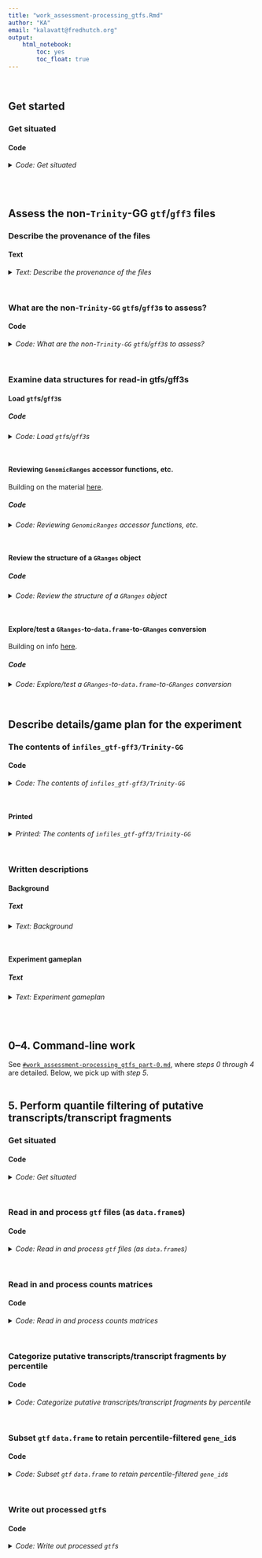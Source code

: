 ```yaml
---
title: "work_assessment-processing_gtfs.Rmd"
author: "KA"
email: "kalavatt@fredhutch.org"
output:
    html_notebook:
        toc: yes
        toc_float: true
---
```

<br />

## Get started
### Get situated
#### Code
<details>
<summary><i>Code: Get situated</i></summary>
```r
#!/usr/bin/env Rscript

library(GenomicRanges)
library(IRanges)
library(readxl)
library(rtracklayer)
library(tidyverse)

options(scipen = 999)
options(ggrepel.max.overlaps = Inf)

if(stringr::str_detect(getwd(), "kalavattam")) {
    p_local <- "/Users/kalavattam/Dropbox/FHCC"
} else {
    p_local <- "/Users/kalavatt/projects-etc"
}
p_wd <- "2022_transcriptome-construction/results/2023-0215"

setwd(paste(p_local, p_wd, sep = "/"))
getwd()

rm(p_local, p_wd)
```
</details>
<br />
<br />

## Assess the non-`Trinity`-GG `gtf`/`gff3` files
### Describe the provenance of the files
#### Text
<details>
<summary><i>Text: Describe the provenance of the files</i></summary>

In notebook `work_assessment-processing_gtfs_part-0.md`, copied the following files into the new directory `infiles_gtf-gff3/already` within `2022_transcriptome-construction/results/2023-0215`:

- `combined_SC_KL_20S.gff3`
- `combined_SC_KL.gff3`
- `combined.gtf`
- `Kluyveromyces_lactis_gca_000002515.ASM251v1.55.gff3`
- `Saccharomyces_cerevisiae.R64-1-1.108.gtf`
- `Saccharomyces_cerevisiae.R64-1-1.108.plus-chr-rename.gtf`

For details regarding `combined_SC_KL.gff3`, including its creation, see `results/2022-1025/notebook.md` and `results/2022-1201/work-Trinity-1.md` (contains code for the creation of the `gff3` file).

Regarding `combined_SC_KL_20S.gff3`, see the above two files as well as `work_gff3_include-20S.md` (which will likely be merged with the contents of this notebook `#TODO` `#MAYBE` `#LATER`).

`combined.gtf` was created by someone who was in Christine Cuccinota's graduate laboratory&mdash;I don't really know if the material in `combined.gtf` is accurate (i.e., not missing anything, not containing errors from editing, etc.), let alone if it has been edited since its creation (the time of which I also don't know). But Alison Greenlaw seems fine using it. Certainly, the structure does not follow the WashU/UCSC data guidelines for `gtf` and related files...

`Kluyveromyces_lactis_gca_000002515.ASM251v1.55.gff3`:

- genome build: `Genolevures Consortium ASM251v1`
- genome version: `ASM251v1`
- genome build accession: `GCA_000002515.1`
- gene build last updated: `2015-02`
- *No editing/other changes*

`Saccharomyces_cerevisiae.R64-1-1.108.gtf`:

- genome build: `R64-1-1`
- genome version: `R64-1-1`
- genome date: `2011-09`
- genome build accession: `GCA_000146045.2`
- gene build last updated: `2018-10`
- *No editing/other changes*

`Saccharomyces_cerevisiae.R64-1-1.108.plus-chr-rename.gtf`:

- *Same as above*
- Editing performed/detailed in `results/2022-1101/work-TPM-calculation.md`

`#TODO` *Write up details for the Trinity-GG `gff3` files*
</details>
<br />

### What are the non-`Trinity-GG` `gtf`s/`gff3`s to assess?
#### Code
<details>
<summary><i>Code: What are the non-`Trinity-GG` `gtf`s/`gff3`s to assess?</i></summary>
```r
#!/usr/bin/env Rscript

path_g <- "infiles_gtf-gff3/already"
list.files(path_g)
```
</details>
<br />

### Examine data structures for read-in gtfs/gff3s
#### Load `gtf`s/`gff3`s
##### Code
<details>
<summary><i>Code: Load `gtf`s/`gff3`s</i></summary>

```r
#!/usr/bin/env Rscript

 g_sk2 <- rtracklayer::import(paste(path_g, list.files(path_g)[1], sep = "/"))
  g_sk <- rtracklayer::import(paste(path_g, list.files(path_g)[2], sep = "/"))
g_comb <- rtracklayer::import(paste(path_g, list.files(path_g)[3], sep = "/"))
   g_k <- rtracklayer::import(paste(path_g, list.files(path_g)[4], sep = "/"))
   g_s <- rtracklayer::import(paste(path_g, list.files(path_g)[5], sep = "/"))
 g_sre <- rtracklayer::import(paste(path_g, list.files(path_g)[6], sep = "/"))
```
</details>
<br />

#### Reviewing `GenomicRanges` accessor functions, etc.
Building on the material [here](https://bioconductor.org/packages/devel/bioc/vignettes/GenomicRanges/inst/doc/GenomicRangesIntroduction.html).

##### Code
<details>
<summary><i>Code: Reviewing `GenomicRanges` accessor functions, etc.</i></summary>

```r
#!/usr/bin/env Rscript

cat("# =====================================\n")
cat("# Review the GenomicRanges accessor functions by looking at Kluyveromyces_lactis_gca_000002515.ASM251v1.55.gff3")
cat("\n\n")

cat("# -------------------------------------\n")
cat("# seqnames()\n")
seqnames(g_k)
cat("\n\n")

cat("# -------------------------------------\n")
cat("# ranges()\n")
ranges(g_k)
cat("\n\n")

cat("# -------------------------------------\n")
cat("# strand()\n")
strand(g_k)
cat("\n\n")

cat("# -------------------------------------\n")
cat("# granges()\n")
granges(g_k)
cat("\n\n")

cat("# -------------------------------------\n")
cat("# mcols()\n")
mcols(g_k)
cat("\n\n")

cat("# -------------------------------------\n")
cat("# mcols() %>% colnames()\n")
#  Get all "columns" in GRanges object
mcols(g_k) %>% colnames()
cat("\n\n")

cat("# -------------------------------------\n")
cat("# seqlengths()\n")
cat("# (Apparently, will need to add this info yourself...)\n")
seqlengths(g_k)

cat("\n\n")

# g_s
```
</details>
<br />

#### Review the structure of a `GRanges` object
##### Code
<details>
<summary><i>Code: Review the structure of a `GRanges` object</i></summary>

```r
#!/usr/bin/env Rscript

cat("# =====================================\n")
cat("# Review the structure of a GRanges object with Kluyveromyces_lactis_gca_000002515.ASM251v1.55.gff3")
cat("\n\n")

cat("# -------------------------------------\n")
cat("# g_k %>% as.data.frame() %>% length()\n")
g_k %>% as.data.frame() %>% length()
cat("\n\n")

cat("# -------------------------------------\n")
cat("# mcols(g_k) %>% length()\n")
mcols(g_k) %>% length()
cat("\n\n")

cat("# -------------------------------------\n")
cat("#QUESTION Why the discrepancy?\n\n")

cat("# -------------------------------------\n")
cat("# g_k %>% as.data.frame() %>% colnames()\n")
g_k %>% as.data.frame() %>% colnames()
cat("\n\n")

cat("# -------------------------------------\n")
cat("# mcols(g_k) %>% colnames()\n")
mcols(g_k) %>% colnames()
cat("\n\n")

cat("# -------------------------------------\n")
cat("#ANSWER mcols() is returning the metadata columns, not all\n")
```
</details>
<br />

#### Explore/test a `GRanges`-to-`data.frame`-to-`GRanges` conversion
Building on info [here](https://web.mit.edu/~r/current/arch/i386_linux26/lib/R/library/GenomicRanges/html/makeGRangesFromDataFrame.html).

##### Code
<details>
<summary><i>Code: Explore/test a `GRanges`-to-`data.frame`-to-`GRanges` conversion</i></summary>

```r
#!/usr/bin/env Rscript

cat("# -------------------------------------\n")
cat("#QUESTION If I convert, say, g_k to a data.frame, can I successfully\n")
cat("          convert it back to a GRanges object?\n\n")

d_k <- g_k %>% as.data.frame()

#  "Reconstitute" the GRanges object ("rg")
rg_k <- GenomicRanges::makeGRangesFromDataFrame(
    d_k, keep.extra.columns = TRUE
)
isTRUE(length(mcols(g_k)) == length(mcols(rg_k)))

#  Eyeball the reconstituted files
rtracklayer::export(rg_k, "test.gtf")
rtracklayer::export(rg_k, "test.gff3")

#  It works! Empty vector elements are now included in the metadata of
#+ test.gff3 vs. Kluyveromyces_lactis_gca_000002515.ASM251v1.55.gff3; besides
#+ that, they are the same. Now, can delete the above test files.
unlink(c("test.gtf", "test.gff3"))
# file.exists(c("test.gtf", "test.gff3"))

cat("\n# -------------------------------------\n")
cat("#ANSWER Yes")
cat("\n\n")
```
</details>
<br />

## Describe details/game plan for the experiment
### The contents of `infiles_gtf-gff3/Trinity-GG`
#### Code
<details>
<summary><i>Code: The contents of `infiles_gtf-gff3/Trinity-GG`</i></summary>

```bash
#!/bin/bash

cd infiles_gtf-gff3/Trinity-GG
.,s 
```
</details>
<br />

#### Printed
<details>
<summary><i>Printed: The contents of `infiles_gtf-gff3/Trinity-GG`</i></summary>

```txt
./G_N:
total 43M
drwx------ 8 kalavatt  256 Feb 24 15:16 ./
drwx------ 4 kalavatt  128 Mar 27 11:08 ../
-rwx------ 1 kalavatt 6.8M Feb 24 15:07 trinity-gg_mkc-16_mir-0.05_mg-2_gf-0.05.gff3*
-rwx------ 1 kalavatt 8.2M Feb 24 15:10 trinity-gg_mkc-1_mir-0.05_mg-2_gf-0.05.gff3*
-rwx------ 1 kalavatt 7.6M Feb 24 15:09 trinity-gg_mkc-2_mir-0.05_mg-2_gf-0.05.gff3*
-rwx------ 1 kalavatt 6.5M Feb 24 15:07 trinity-gg_mkc-32_mir-0.05_mg-2_gf-0.05.gff3*
-rwx------ 1 kalavatt 7.0M Feb 24 15:09 trinity-gg_mkc-4_mir-0.05_mg-2_gf-0.05.gff3*
-rwx------ 1 kalavatt 6.8M Feb 24 15:08 trinity-gg_mkc-8_mir-0.05_mg-2_gf-0.05.gff3*

./Q_N:
total 52M
drwx------ 8 kalavatt  256 Feb 24 15:16 ./
drwx------ 4 kalavatt  128 Mar 27 11:08 ../
-rwx------ 1 kalavatt 8.3M Feb 24 14:44 trinity-gg_mkc-16_mir-0.05_mg-2_gf-0.05.gff3*
-rwx------ 1 kalavatt  11M Feb 24 14:47 trinity-gg_mkc-1_mir-0.05_mg-2_gf-0.05.gff3*
-rwx------ 1 kalavatt 9.5M Feb 24 14:46 trinity-gg_mkc-2_mir-0.05_mg-2_gf-0.05.gff3*
-rwx------ 1 kalavatt 6.9M Feb 24 14:44 trinity-gg_mkc-32_mir-0.05_mg-2_gf-0.05.gff3*
-rwx------ 1 kalavatt 8.7M Feb 24 14:46 trinity-gg_mkc-4_mir-0.05_mg-2_gf-0.05.gff3*
-rwx------ 1 kalavatt 8.3M Feb 24 14:45 trinity-gg_mkc-8_mir-0.05_mg-2_gf-0.05.gff3*
```
</details>
<br />

### Written descriptions
#### Background
##### Text
<details>
<summary><i>Text: Background</i></summary>

Details for how these files were made are in the following notebooks:

- The `fasta` files from running `Trinity` (genome-guided, or "GG," mode): `results/2023-0111/work_Trinity-GF-GG-optimization_submit-jobs.md`
- Aligning the `fasta` sequences to generate `gff3` files: `results/2023-0111/work_GMAP_rough-draft.md`
</details>
<br />

#### Experiment gameplan
##### Text
<details>
<summary><i>Text: Experiment gameplan</i></summary>

1. Use the `Perl` command-line program `AGAT` to convert the `gff3` files to `gtf` files (`agat_convert_sp_gff2gtf.pl`): e.g., `agat_convert_sp_gff2gtf.pl --gff "${stem}.gff" -o "${stem}.gtf"`
2. Use `GffCompare` to discard "matching and 'contained' [putative transcripts/transcript fragments, a.k.a. 'transfrags'] ... (i.e., collapse intron-redundant transfrags across all query files):" e.g., `gffcompare -C "${stem}.gtf" -o "${stem}.collapsed.gtf"`)
3. Use ~~`featureCounts`~~ `htseq-count` to perform feature counting with the converted, collapsed gtf files
4. Load resulting counts matrices and `gtf` files into `R`/`RStudio`; perform processing as necessary (using mix of `bioconductor` and `tidyverse` programs)
5. In terms of (raw, non-normalized) alignment-to-putative transcript/transcript fragment tallies, retain putative transcripts/transcript fragments (i.e., transfrags) with tallies greater than or equal to the...
    i. 5th percentile
    ii. 10th percentile
    iii. 15th percentile
    iv. 20th percentile
    v. 25th percentile
    vi. 30th percentile
    vii. 35th percentile
    viii. 40th percentile
6. Use ~~`rtracklayer`~~ *custom code* to write the converted, collapsed, counts-filtered data objects as `gtf` files
7. Send the processed `gtf` files to Alison Greenlaw for visual inspection with `IGV`

For both Q and G1, Alison asked me to filter the assemblies generated with `Trinity` parameter `mkc` = 1, 4, 8. However, for the sake of completeness, and to understand clearly what "incorrectness" looks like, I will filter `mkc` = 2, 16, 32 as well. Remember that the `Trinity` parameters `mir`, `mg`, and `gf` were held at default levels for the specific assemblies to be eyeballed by Alison.
</details>
<br />
<br />

## 0&ndash;4. Command-line work
See [`#work_assessment-processing_gtfs_part-0.md`](./work_assessment-processing_gtfs_part-0.md), where *steps 0 through 4* are detailed. Below, we pick up with *step 5*.
<br />
<br />

## 5. Perform quantile filtering of putative transcripts/transcript fragments
### Get situated
#### Code
<details>
<summary><i>Code: Get situated</i></summary>

`#START`
```r
#!/usr/bin/env Rscript

library(GenomicRanges)
library(IRanges)
library(readxl)
library(rtracklayer)
library(tidyverse)

options(scipen = 999)
options(ggrepel.max.overlaps = Inf)

if(stringr::str_detect(getwd(), "kalavattam")) {
    p_local <- "/Users/kalavattam/Dropbox/FHCC"
} else {
    p_local <- "/Users/kalavatt/projects-etc"
}
p_wd <- "2022_transcriptome-construction/results/2023-0215"

setwd(paste(p_local, p_wd, sep = "/"))
getwd()

rm(p_local, p_wd)
```
</details>
<br />

### Read in and process `gtf` files (as `data.frame`s)
#### Code
<details>
<summary><i>Code: Read in and process `gtf` files (as `data.frame`s)</i></summary>

```r
#!/usr/bin/env Rscript

import_g <- function(file) {
    rtracklayer::import(file)
}


read_in_gtfs <- function(vector_files) {
    list <- sapply(
        vector_files,
        import_g,
        simplify = FALSE,
        USE.NAMES = TRUE
    )
    names(list) <- paste0("k", c(1, 16, 2, 32, 4, 8))
    
    df <- sapply(
        list,
        as.data.frame,
        simplify = FALSE,
        USE.NAMES = TRUE
    )
    return(df)
}


#  G1 ---------------------------------
path_gtf_G <- "outfiles_gtf-gff3/Trinity-GG/G_N"
files_G <- list.files(
    # path_gtf_G, pattern = "*.combined.sans-chr.gtf", full.names = TRUE  # Approach #1
    path_gtf_G, pattern = "*.gffread.gff3", full.names = TRUE  # Approach #2
)
l_G_gtf <- read_in_gtfs(files_G)

files_G_introns_filtered <- list.files(
    path_gtf_G, pattern = "*.gffread-intron-filtering-only.gff3", full.names = TRUE
)
l_G_gtf_introns_filtered <- read_in_gtfs(files_G_introns_filtered)


#  Q ----------------------------------
path_gtf_Q <- "outfiles_gtf-gff3/Trinity-GG/Q_N"
files_Q <- list.files(
    # path_gtf_Q, pattern = "*.combined.sans-chr.gtf", full.names = TRUE  # Approach #1
    path_gtf_Q, pattern = "*.gffread.gff3", full.names = TRUE  # Approach #2
)
l_Q_gtf <- read_in_gtfs(files_Q)

files_Q_introns_filtered <- list.files(
    path_gtf_Q, pattern = "*.gffread-intron-filtering-only.gff3", full.names = TRUE
)
l_Q_gtf_introns_filtered <- read_in_gtfs(files_Q_introns_filtered)


#  Comparisons ------------------------
# l_G_gtf[["k1"]] %>% head()
# l_G_gtf[["k2"]] %>% head()
# 
# l_G_gtf[["k1"]] %>% head()
# l_Q_gtf[["k1"]] %>% head()
# 
# l_Q_gtf[["k1"]] %>% head()
# l_Q_gtf[["k2"]] %>% head()
```
</details>
<br />

### Read in and process counts matrices
#### Code
<details>
<summary><i>Code: Read in and process counts matrices</i></summary>

```r
#!/usr/bin/env Rscript

read_in_mat <- function(vector_of_files) {
    out_list <- sapply(
        vector_of_files,
        readr::read_tsv,
        simplify = FALSE,
        USE.NAMES = TRUE
    )
    names(out_list) <- paste0("k", c(1, 16, 2, 32, 4, 8))
    
    return(out_list)
}


#  G1 ---------------------------------
path_mat_G <- "outfiles_htseq-count/Trinity-GG/G_N"

# files_G_sam <- list.files(  # Approach #1
#     path_mat_G, pattern = "*.yes.tsv", full.names = TRUE
# )
# l_G_mat_sam <- read_in_mat(files_G_sam) %>% suppressMessages()
# 
# 
# files_G_rev <- list.files(  # Approach #1
#     path_mat_G, pattern = "*.reverse.tsv", full.names = TRUE
# )
# l_G_mat_rev <- read_in_mat(files_G_rev) %>% suppressMessages()

files_G_locus <- list.files(  # Approach #2
    path_mat_G, pattern = "*-locus.tsv", full.names = TRUE
)
l_G_mat_locus <- read_in_mat(files_G_locus) %>% suppressMessages()

files_G_mRNA <- list.files(  # Approach #2
    path_mat_G, pattern = "*-mRNA.tsv", full.names = TRUE
)
l_G_mat_mRNA <- read_in_mat(files_G_mRNA) %>% suppressMessages()

files_G_exon <- list.files(  # Approach #2
    path_mat_G, pattern = "*-exon.tsv", full.names = TRUE
)
l_G_mat_exon <- read_in_mat(files_G_exon) %>% suppressMessages()

files_G_CDS <- list.files(  # Approach #2
    path_mat_G, pattern = "*-CDS.tsv", full.names = TRUE
)
l_G_mat_CDS <- read_in_mat(files_G_CDS) %>% suppressMessages()

files_G_introns_filtered <- list.files(
    path_mat_G, pattern = "*.gffread-intron-filtering-only.hc-strd-eq-gene.tsv", full.names = TRUE
)
l_G_mat_introns_filtered <- read_in_mat(files_G_introns_filtered) %>% suppressMessages()



#  Q ----------------------------------
path_mat_Q <- "outfiles_htseq-count/Trinity-GG/Q_N"

# files_Q_sam <- list.files(  # Approach #1
#     path_mat_Q, pattern = "*.yes.tsv", full.names = TRUE
# )
# l_Q_mat_sam <- read_in_mat(files_Q_sam) %>% suppressMessages()
# 
# files_Q_rev <- list.files(  # Approach #1
#     path_mat_Q, pattern = "*.reverse.tsv", full.names = TRUE
# )
# l_Q_mat_rev <- read_in_mat(files_Q_rev) %>% suppressMessages()

files_Q_locus <- list.files(  # Approach #2
    path_mat_Q, pattern = "*-locus.tsv", full.names = TRUE
)
l_Q_mat_locus <- read_in_mat(files_Q_locus) %>% suppressMessages()

files_Q_mRNA <- list.files(  # Approach #2
    path_mat_Q, pattern = "*-mRNA.tsv", full.names = TRUE
)
l_Q_mat_mRNA <- read_in_mat(files_Q_mRNA) %>% suppressMessages()

files_Q_exon <- list.files(  # Approach #2
    path_mat_Q, pattern = "*-exon.tsv", full.names = TRUE
)
l_Q_mat_exon <- read_in_mat(files_Q_exon) %>% suppressMessages()

files_Q_CDS <- list.files(  # Approach #2
    path_mat_Q, pattern = "*-CDS.tsv", full.names = TRUE
)
l_Q_mat_CDS <- read_in_mat(files_Q_CDS) %>% suppressMessages()

files_Q_introns_filtered <- list.files(
    path_mat_Q, pattern = "*.gffread-intron-filtering-only.hc-strd-eq-gene.tsv", full.names = TRUE
)
l_Q_mat_introns_filtered <- read_in_mat(files_Q_introns_filtered) %>% suppressMessages()



#  Comparisons ------------------------
# l_Q_mat_sam[["k1"]] %>% head()
# l_Q_mat_sam[["k2"]] %>% head()
# 
# l_Q_mat_sam[["k1"]] %>% head()
# l_Q_mat_rev[["k1"]] %>% head()


#  Rename columns ---------------------
#+ ...in each dataframe composing each list
rename_columns <- function(list) {
    lapply(
        list,
        function(df) {
            names(df) <- gsub("bams_renamed\\/UT_prim_UMI\\/WT_", "", names(df)) %>%
                gsub("_day1_ovn_", "_", .) %>%
                gsub("_day7_ovn_", "_", .) %>% 
                gsub("_aux-F_tc-F_", "_", .) %>%
                gsub("_tech1\\.UT_prim_UMI\\.bam", "", .) %>%
                gsub("^\\.\\.\\.1", "id", .)
            
            return(df)
        }
    )
}

# l_G_mat_sam <- rename_columns(l_G_mat_sam)  # Approach #1
# l_G_mat_rev <- rename_columns(l_G_mat_rev)  # Approach #1
# l_Q_mat_sam <- rename_columns(l_Q_mat_sam)  # Approach #1
# l_Q_mat_rev <- rename_columns(l_Q_mat_rev)  # Approach #1

l_G_mat_locus <- rename_columns(l_G_mat_locus)  # Approach #2
l_G_mat_mRNA <- rename_columns(l_G_mat_mRNA)  # Approach #2
l_G_mat_exon <- rename_columns(l_G_mat_exon)  # Approach #2
l_G_mat_CDS <- rename_columns(l_G_mat_CDS)  # Approach #2
l_G_mat_introns_filtered <- rename_columns(l_G_mat_introns_filtered)

l_Q_mat_locus <- rename_columns(l_Q_mat_locus)  # Approach #2
l_Q_mat_mRNA <- rename_columns(l_Q_mat_mRNA)  # Approach #2
l_Q_mat_exon <- rename_columns(l_Q_mat_exon)  # Approach #2
l_Q_mat_CDS <- rename_columns(l_Q_mat_CDS)  # Approach #2
l_Q_mat_introns_filtered <- rename_columns(l_Q_mat_introns_filtered)

#  Check ------------------------------
# l_G_mat_sam$k32 %>% tail()
```
</details>
<br />

### Categorize putative transcripts/transcript fragments by percentile
#### Code
<details>
<summary><i>Code: Categorize putative transcripts/transcript fragments by percentile</i></summary>

```r
#!/usr/bin/env Rscript

filter_transfrags <- function(x, y) {
    df <- x
    
    if(y == "G1" | y == "G") {
        df <- x[, 1:3] %>% head(., -5)
    } else if(y == "Q") {
        df <- x[, c(1, 6, 7)] %>% head(., -5)
    } else if(y != "G1" | y != "G" | y != "Q") {
        stop("Parameter y must be either 'G1', 'G', or 'Q'")
    }
    
    df[, 4] <- df[, 2] + df[, 3]
    colnames(df)[4] <- "sum"

    ids <- list()

    ids$percentiles <- quantile(
        df$sum, probs = c(
            0.05, 0.10, 0.15, 0.20, 0.25, 0.30, 0.35, 0.40, 0.45, 0.50,
            0.55, 0.60, 0.65, 0.70, 0.75, 0.80, 0.85, 0.90, 0.95
        )
    ) %>%
        round()
    
    df$below_05 <- ifelse(df$sum <= ids$percentiles[1], TRUE, FALSE)
    df$below_10 <- ifelse(df$sum <= ids$percentiles[2], TRUE, FALSE)
    df$below_15 <- ifelse(df$sum <= ids$percentiles[3], TRUE, FALSE)
    df$below_20 <- ifelse(df$sum <= ids$percentiles[4], TRUE, FALSE)
    df$below_25 <- ifelse(df$sum <= ids$percentiles[5], TRUE, FALSE)
    df$below_30 <- ifelse(df$sum <= ids$percentiles[6], TRUE, FALSE)
    df$below_35 <- ifelse(df$sum <= ids$percentiles[7], TRUE, FALSE)
    df$below_40 <- ifelse(df$sum <= ids$percentiles[8], TRUE, FALSE)
    df$below_45 <- ifelse(df$sum <= ids$percentiles[9], TRUE, FALSE)
    df$below_50 <- ifelse(df$sum <= ids$percentiles[10], TRUE, FALSE)
    df$below_55 <- ifelse(df$sum <= ids$percentiles[11], TRUE, FALSE)
    df$below_60 <- ifelse(df$sum <= ids$percentiles[12], TRUE, FALSE)
    df$below_65 <- ifelse(df$sum <= ids$percentiles[13], TRUE, FALSE)
    df$below_70 <- ifelse(df$sum <= ids$percentiles[14], TRUE, FALSE)
    df$below_75 <- ifelse(df$sum <= ids$percentiles[15], TRUE, FALSE)
    df$below_80 <- ifelse(df$sum <= ids$percentiles[16], TRUE, FALSE)
    df$below_85 <- ifelse(df$sum <= ids$percentiles[17], TRUE, FALSE)
    df$below_90 <- ifelse(df$sum <= ids$percentiles[18], TRUE, FALSE)
    df$below_95 <- ifelse(df$sum <= ids$percentiles[19], TRUE, FALSE)
    
    ids$below_05 <- df[df$below_05 == FALSE, ]$id
    ids$below_10 <- df[df$below_10 == FALSE, ]$id
    ids$below_15 <- df[df$below_15 == FALSE, ]$id
    ids$below_20 <- df[df$below_20 == FALSE, ]$id
    ids$below_25 <- df[df$below_25 == FALSE, ]$id
    ids$below_30 <- df[df$below_30 == FALSE, ]$id
    ids$below_35 <- df[df$below_35 == FALSE, ]$id
    ids$below_40 <- df[df$below_40 == FALSE, ]$id
    ids$below_45 <- df[df$below_45 == FALSE, ]$id
    ids$below_50 <- df[df$below_50 == FALSE, ]$id
    ids$below_55 <- df[df$below_55 == FALSE, ]$id
    ids$below_60 <- df[df$below_60 == FALSE, ]$id
    ids$below_65 <- df[df$below_65 == FALSE, ]$id
    ids$below_70 <- df[df$below_70 == FALSE, ]$id
    ids$below_75 <- df[df$below_75 == FALSE, ]$id
    ids$below_80 <- df[df$below_80 == FALSE, ]$id
    ids$below_85 <- df[df$below_85 == FALSE, ]$id
    ids$below_90 <- df[df$below_90 == FALSE, ]$id
    ids$below_95 <- df[df$below_95 == FALSE, ]$id
    
    return(ids)
    
    
    #  Checks -------------------------
    # df$below_05 %>% table()
    # df$below_10 %>% table()
    # df$below_15 %>% table()
    # df$below_20 %>% table()
    # df$below_25 %>% table()
    # df$below_30 %>% table()
    
    
    #  Scraps -----------------------------
    # quantile(
    #     test$G1_N_rep1, probs = c(0.05, 0.10, 0.15, 0.20, 0.25, 0.30)
    # ) %>%
    #     round()
    # quantile(
    #     test$G1_N_rep2, probs = c(0.05, 0.10, 0.15, 0.20, 0.25, 0.30)
    # ) %>%
    #     round()
}


# f_G_mat_sam <- sapply(  # Approach #1
#     l_G_mat_sam,
#     filter_transfrags,
#     simplify = FALSE,
#     USE.NAMES = TRUE,
#     y = "G1"
# )
# f_G_mat_rev <- sapply(  # Approach #1
#     l_G_mat_rev,
#     filter_transfrags,
#     simplify = FALSE,
#     USE.NAMES = TRUE,
#     y = "G1"
# )
# f_Q_mat_sam <- sapply(  # Approach #1
#     l_Q_mat_sam,
#     filter_transfrags,
#     simplify = FALSE,
#     USE.NAMES = TRUE,
#     y = "Q"
# )
# f_Q_mat_rev <- sapply(  # Approach #1
#     l_Q_mat_rev,
#     filter_transfrags,
#     simplify = FALSE,
#     USE.NAMES = TRUE,
#     y = "Q"
# )

#  G1
f_G_mat_locus <- sapply(  # Approach #2
    l_G_mat_locus,
    filter_transfrags,
    simplify = FALSE,
    USE.NAMES = TRUE,
    y = "G1"
)
f_G_mat_mRNA <- sapply(  # Approach #2
    l_G_mat_mRNA,
    filter_transfrags,
    simplify = FALSE,
    USE.NAMES = TRUE,
    y = "G1"
)
f_G_mat_exon <- sapply(  # Approach #2
    l_G_mat_exon,
    filter_transfrags,
    simplify = FALSE,
    USE.NAMES = TRUE,
    y = "G1"
)
f_G_mat_CDS <- sapply(  # Approach #2
    l_G_mat_CDS,
    filter_transfrags,
    simplify = FALSE,
    USE.NAMES = TRUE,
    y = "G1"
)
f_G_mat_introns_filtered <- sapply(  # Approach #2
    l_G_mat_introns_filtered,
    filter_transfrags,
    simplify = FALSE,
    USE.NAMES = TRUE,
    y = "G1"
)

#  Q
f_Q_mat_locus <- sapply(  # Approach #2
    l_Q_mat_locus,
    filter_transfrags,
    simplify = FALSE,
    USE.NAMES = TRUE,
    y = "Q"
)
f_Q_mat_mRNA <- sapply(  # Approach #2
    l_Q_mat_mRNA,
    filter_transfrags,
    simplify = FALSE,
    USE.NAMES = TRUE,
    y = "Q"
)
f_Q_mat_exon <- sapply(  # Approach #2
    l_Q_mat_exon,
    filter_transfrags,
    simplify = FALSE,
    USE.NAMES = TRUE,
    y = "Q"
)
f_Q_mat_CDS <- sapply(  # Approach #2
    l_Q_mat_CDS,
    filter_transfrags,
    simplify = FALSE,
    USE.NAMES = TRUE,
    y = "Q"
)
f_Q_mat_introns_filtered <- sapply(  # Approach #2
    l_Q_mat_introns_filtered,
    filter_transfrags,
    simplify = FALSE,
    USE.NAMES = TRUE,
    y = "Q"
)


#  Checks -------------------------
# f_G_mat_sam$k4$below_05 %>% length()
# f_G_mat_sam$k4$below_10 %>% length()
# f_G_mat_sam$k4$below_15 %>% length()
# f_G_mat_sam$k4$below_20 %>% length()
# f_G_mat_sam$k4$below_25 %>% length()
# f_G_mat_sam$k4$below_30 %>% length()
# 
# f_G_mat_rev$k4$below_05 %>% length()
# f_G_mat_rev$k4$below_10 %>% length()
# f_G_mat_rev$k4$below_15 %>% length()
# f_G_mat_rev$k4$below_20 %>% length()
# f_G_mat_rev$k4$below_25 %>% length()
# f_G_mat_rev$k4$below_30 %>% length()
# 
# f_Q_mat_sam$k4$below_05 %>% length()
# f_Q_mat_sam$k4$below_10 %>% length()
# f_Q_mat_sam$k4$below_15 %>% length()
# f_Q_mat_sam$k4$below_20 %>% length()
# f_Q_mat_sam$k4$below_25 %>% length()
# f_Q_mat_sam$k4$below_30 %>% length()
# 
# f_Q_mat_rev$k4$below_05 %>% length()
# f_Q_mat_rev$k4$below_10 %>% length()
# f_Q_mat_rev$k4$below_15 %>% length()
# f_Q_mat_rev$k4$below_20 %>% length()
# f_Q_mat_rev$k4$below_25 %>% length()
# f_Q_mat_rev$k4$below_30 %>% length()
# 
# f_G_mat_sam$k16$percentiles
# f_G_mat_rev$k16$percentiles
# 
# f_Q_mat_sam$k16$percentiles
# f_Q_mat_rev$k16$percentiles
```
</details>
<br />

### Subset `gtf` `data.frame` to retain percentile-filtered `gene_id`s
#### Code
<details>
<summary><i>Code: Subset `gtf` `data.frame` to retain percentile-filtered `gene_id`s</i></summary>

```r
#!/usr/bin/env Rscript

subset_dataframes <- function(x, y) {
    df <- list()
    mat <- list()
    out <- list()
    
    for(i in names(x)) {
        df[[i]] <- x[[i]]
        mat[[i]] <- y[[i]]

        #  Approach #1
        # out[[i]]$below_05 <- df[[i]][df[[i]]$gene_id %in% mat[[i]]$below_05, ]
        # out[[i]]$below_10 <- df[[i]][df[[i]]$gene_id %in% mat[[i]]$below_10, ]
        # out[[i]]$below_15 <- df[[i]][df[[i]]$gene_id %in% mat[[i]]$below_15, ]
        # out[[i]]$below_20 <- df[[i]][df[[i]]$gene_id %in% mat[[i]]$below_20, ]
        # out[[i]]$below_25 <- df[[i]][df[[i]]$gene_id %in% mat[[i]]$below_25, ]
        # out[[i]]$below_30 <- df[[i]][df[[i]]$gene_id %in% mat[[i]]$below_30, ]
        # out[[i]]$below_35 <- df[[i]][df[[i]]$gene_id %in% mat[[i]]$below_35, ]
        # out[[i]]$below_40 <- df[[i]][df[[i]]$gene_id %in% mat[[i]]$below_40, ]
        # out[[i]]$below_45 <- df[[i]][df[[i]]$gene_id %in% mat[[i]]$below_45, ]
        # out[[i]]$below_50 <- df[[i]][df[[i]]$gene_id %in% mat[[i]]$below_50, ]
        # out[[i]]$below_55 <- df[[i]][df[[i]]$gene_id %in% mat[[i]]$below_55, ]
        # out[[i]]$below_60 <- df[[i]][df[[i]]$gene_id %in% mat[[i]]$below_60, ]
        # out[[i]]$below_65 <- df[[i]][df[[i]]$gene_id %in% mat[[i]]$below_65, ]
        # out[[i]]$below_70 <- df[[i]][df[[i]]$gene_id %in% mat[[i]]$below_70, ]
        # out[[i]]$below_75 <- df[[i]][df[[i]]$gene_id %in% mat[[i]]$below_75, ]
        # out[[i]]$below_80 <- df[[i]][df[[i]]$gene_id %in% mat[[i]]$below_80, ]
        # out[[i]]$below_85 <- df[[i]][df[[i]]$gene_id %in% mat[[i]]$below_85, ]
        # out[[i]]$below_90 <- df[[i]][df[[i]]$gene_id %in% mat[[i]]$below_90, ]
        # out[[i]]$below_95 <- df[[i]][df[[i]]$gene_id %in% mat[[i]]$below_95, ]
        
        #  Approach #2
        out[[i]]$below_05 <- df[[i]][df[[i]]$ID %in% mat[[i]]$below_05, ]
        out[[i]]$below_10 <- df[[i]][df[[i]]$ID %in% mat[[i]]$below_10, ]
        out[[i]]$below_15 <- df[[i]][df[[i]]$ID %in% mat[[i]]$below_15, ]
        out[[i]]$below_20 <- df[[i]][df[[i]]$ID %in% mat[[i]]$below_20, ]
        out[[i]]$below_25 <- df[[i]][df[[i]]$ID %in% mat[[i]]$below_25, ]
        out[[i]]$below_30 <- df[[i]][df[[i]]$ID %in% mat[[i]]$below_30, ]
        out[[i]]$below_35 <- df[[i]][df[[i]]$ID %in% mat[[i]]$below_35, ]
        out[[i]]$below_40 <- df[[i]][df[[i]]$ID %in% mat[[i]]$below_40, ]
        out[[i]]$below_45 <- df[[i]][df[[i]]$ID %in% mat[[i]]$below_45, ]
        out[[i]]$below_50 <- df[[i]][df[[i]]$ID %in% mat[[i]]$below_50, ]
        out[[i]]$below_55 <- df[[i]][df[[i]]$ID %in% mat[[i]]$below_55, ]
        out[[i]]$below_60 <- df[[i]][df[[i]]$ID %in% mat[[i]]$below_60, ]
        out[[i]]$below_65 <- df[[i]][df[[i]]$ID %in% mat[[i]]$below_65, ]
        out[[i]]$below_70 <- df[[i]][df[[i]]$ID %in% mat[[i]]$below_70, ]
        out[[i]]$below_75 <- df[[i]][df[[i]]$ID %in% mat[[i]]$below_75, ]
        out[[i]]$below_80 <- df[[i]][df[[i]]$ID %in% mat[[i]]$below_80, ]
        out[[i]]$below_85 <- df[[i]][df[[i]]$ID %in% mat[[i]]$below_85, ]
        out[[i]]$below_90 <- df[[i]][df[[i]]$ID %in% mat[[i]]$below_90, ]
        out[[i]]$below_95 <- df[[i]][df[[i]]$ID %in% mat[[i]]$below_95, ]
    }
    
    return(out)
}


# out_G_gtf <- subset_dataframes(l_G_gtf, f_G_mat_sam)  # Approach #1
# out_Q_gtf <- subset_dataframes(l_Q_gtf, f_Q_mat_sam)  # Approach #1

#  G1
out_G_gtf_locus <- subset_dataframes(l_G_gtf, f_G_mat_locus)  # Approach #2
out_G_gtf_mRNA <- subset_dataframes(l_G_gtf, f_G_mat_mRNA)  # Approach #2
out_G_gtf_exon <- subset_dataframes(l_G_gtf, f_G_mat_exon)  # Approach #2
out_G_gtf_CDS <- subset_dataframes(l_G_gtf, f_G_mat_CDS)  # Approach #2
out_G_gtf_introns_filtered <- subset_dataframes(l_G_gtf_introns_filtered, f_G_mat_introns_filtered)  # Approach #2

#  Q
out_Q_gtf_locus <- subset_dataframes(l_Q_gtf, f_Q_mat_locus)  # Approach #2
out_Q_gtf_mRNA <- subset_dataframes(l_Q_gtf, f_Q_mat_mRNA)  # Approach #2
out_Q_gtf_exon <- subset_dataframes(l_Q_gtf, f_Q_mat_exon)  # Approach #2
out_Q_gtf_CDS <- subset_dataframes(l_Q_gtf, f_Q_mat_CDS)  # Approach #2
out_Q_gtf_introns_filtered <- subset_dataframes(l_Q_gtf_introns_filtered, f_Q_mat_introns_filtered)  # Approach #2
```
</details>
<br />

### Write out processed `gtf`s
#### Code
<details>
<summary><i>Code: Write out processed `gtf`s</i></summary>

```r
#!/usr/bin/env Rscript

# path_G <- "outfiles_gtf-gff3/Trinity-GG/G_N/filtered"  # Approach #1
# if(isFALSE(dir.exists(path_G))) dir.create(path_G)
# 
# path_Q <- "outfiles_gtf-gff3/Trinity-GG/Q_N/filtered"  # Approach #1
# if(isFALSE(dir.exists(path_Q))) dir.create(path_Q)

#  G
path_G_locus <- "outfiles_gtf-gff3/Trinity-GG/G_N/filtered/locus"  # Approach #2
if(isFALSE(dir.exists(path_G_locus))) dir.create(path_G_locus, recursive = TRUE)

path_G_mRNA <- "outfiles_gtf-gff3/Trinity-GG/G_N/filtered/mRNA"  # Approach #2
if(isFALSE(dir.exists(path_G_mRNA))) dir.create(path_G_mRNA, recursive = TRUE)

path_G_exon <- "outfiles_gtf-gff3/Trinity-GG/G_N/filtered/exon"  # Approach #2
if(isFALSE(dir.exists(path_G_exon))) dir.create(path_G_exon, recursive = TRUE)

path_G_CDS <- "outfiles_gtf-gff3/Trinity-GG/G_N/filtered/CDS"  # Approach #2
if(isFALSE(dir.exists(path_G_CDS))) dir.create(path_G_CDS, recursive = TRUE)

path_G_introns_filtered <- "outfiles_gtf-gff3/Trinity-GG/G_N/filtered/introns_filtered"  # Approach #2
if(isFALSE(dir.exists(path_G_introns_filtered))) dir.create(path_G_introns_filtered, recursive = TRUE)

#  Q
path_Q_locus <- "outfiles_gtf-gff3/Trinity-GG/Q_N/filtered/locus"  # Approach #2
if(isFALSE(dir.exists(path_Q_locus))) dir.create(path_Q_locus, recursive = TRUE)

path_Q_mRNA <- "outfiles_gtf-gff3/Trinity-GG/Q_N/filtered/mRNA"  # Approach #2
if(isFALSE(dir.exists(path_Q_mRNA))) dir.create(path_Q_mRNA, recursive = TRUE)

path_Q_exon <- "outfiles_gtf-gff3/Trinity-GG/Q_N/filtered/exon"  # Approach #2
if(isFALSE(dir.exists(path_Q_exon))) dir.create(path_Q_exon, recursive = TRUE)

path_Q_CDS <- "outfiles_gtf-gff3/Trinity-GG/Q_N/filtered/CDS"  # Approach #2
if(isFALSE(dir.exists(path_Q_CDS))) dir.create(path_Q_CDS, recursive = TRUE)

path_Q_introns_filtered <- "outfiles_gtf-gff3/Trinity-GG/Q_N/filtered/introns_filtered"  # Approach #2
if(isFALSE(dir.exists(path_Q_introns_filtered))) dir.create(path_Q_introns_filtered, recursive = TRUE)

#  Approach #1
# for(i in names(out_G_gtf)) {
#     for(j in c(paste0(
#         "below_",
#         c(
#             "05", "10", "15", "20", "25", "30", "35", "40", "45", "50",
#             "55", "60", "65", "70", "75", "80", "85", "90", "95"
#         )
#     ))) {
#         # i <- "k2"
#         # j <- "below_05"
#         cat("Saving G1", i, j, "\n")
#         cat(paste0(
#             path_G, "/G1_mkc-", gsub("k", "", i), "_",
#             gsub("below_", "gte-pctl-", j), ".gtf"
#         ))
#         cat("\n\n")
#         
#         out_G_conv <- GenomicRanges::makeGRangesFromDataFrame(
#             out_G_gtf[[i]][[j]], keep.extra.columns = TRUE
#         )
# 
#         rtracklayer::export(
#             out_G_gtf[[i]][[j]],
#             paste0(
#                 path_G, "/G1_mkc-", gsub("k", "", i), "_",
#                 gsub("below_", "gte-pctl-", j), ".gtf"
#             )
#         )
#         
#         cat("Saving Q", i, j, "\n")
#         cat(paste0(
#             path_Q, "/Q_mkc-", gsub("k", "", i), "_",
#             gsub("below_", "gte-pctl-", j), ".gtf"
#         ))
#         cat("\n\n")
#         
#         out_Q_conv <- GenomicRanges::makeGRangesFromDataFrame(
#             out_Q_gtf[[i]][[j]], keep.extra.columns = TRUE
#         )
# 
#         rtracklayer::export(
#             out_Q_gtf[[i]][[j]],
#             paste0(
#                 path_Q, "/Q_mkc-", gsub("k", "", i), "_",
#                 gsub("below_", "gte-pctl-", j), ".gtf"
#             )
#         )
#     }
# }

#  Approach #2
for(i in names(out_G_gtf_locus)) {
    for(j in c(paste0(
        "below_",
        c(
            "05", "10", "15", "20", "25", "30", "35", "40", "45", "50",
            "55", "60", "65", "70", "75", "80", "85", "90", "95"
        )
    ))) {
        for(k in c(
            path_G_locus, path_G_mRNA, path_G_exon, path_G_CDS, path_G_introns_filtered,
            path_Q_locus, path_Q_mRNA, path_Q_exon, path_Q_CDS, path_Q_introns_filtered
        )) {
            # i <- "k2"
            # j <- "below_05"
            # k <- path_Q_locus
            if(isTRUE(k == path_G_locus)) {
                cat("Saving G1", i, j, "in", k, "\n")
                cat(paste0(
                    path_G_locus, "/G1_mkc-", gsub("k", "", i), "_",
                    gsub("below_", "gte-pctl-", j), ".gtf"
                ))
                cat("\n\n")
                
                out_G_conv <- GenomicRanges::makeGRangesFromDataFrame(
                    out_G_gtf_locus[[i]][[j]], keep.extra.columns = TRUE
                )
        
                rtracklayer::export(
                    out_G_gtf_locus[[i]][[j]],
                    paste0(
                        path_G_locus, "/G1_mkc-", gsub("k", "", i), "_",
                        gsub("below_", "gte-pctl-", j), ".gtf"
                    )
                )
            } else if(isTRUE(k == path_G_mRNA)) {
                cat("Saving G1", i, j, "in", k, "\n")
                cat(paste0(
                    path_G_mRNA, "/G1_mkc-", gsub("k", "", i), "_",
                    gsub("below_", "gte-pctl-", j), ".gtf"
                ))
                cat("\n\n")
                
                out_G_conv <- GenomicRanges::makeGRangesFromDataFrame(
                    out_G_gtf_mRNA[[i]][[j]], keep.extra.columns = TRUE
                )
        
                rtracklayer::export(
                    out_G_gtf_mRNA[[i]][[j]],
                    paste0(
                        path_G_mRNA, "/G1_mkc-", gsub("k", "", i), "_",
                        gsub("below_", "gte-pctl-", j), ".gtf"
                    )
                )
            } else if(isTRUE(k == path_G_exon)) {
                cat("Saving G1", i, j, "in", k, "\n")
                cat(paste0(
                    path_G_exon, "/G1_mkc-", gsub("k", "", i), "_",
                    gsub("below_", "gte-pctl-", j), ".gtf"
                ))
                cat("\n\n")
                
                out_G_conv <- GenomicRanges::makeGRangesFromDataFrame(
                    out_G_gtf_exon[[i]][[j]], keep.extra.columns = TRUE
                )
        
                rtracklayer::export(
                    out_G_gtf_exon[[i]][[j]],
                    paste0(
                        path_G_exon, "/G1_mkc-", gsub("k", "", i), "_",
                        gsub("below_", "gte-pctl-", j), ".gtf"
                    )
                )
            } else if(isTRUE(k == path_G_CDS)) {
                cat("Saving G1", i, j, "in", k, "\n")
                cat(paste0(
                    path_G_CDS, "/G1_mkc-", gsub("k", "", i), "_",
                    gsub("below_", "gte-pctl-", j), ".gtf"
                ))
                cat("\n\n")
                
                out_G_conv <- GenomicRanges::makeGRangesFromDataFrame(
                    out_G_gtf_CDS[[i]][[j]], keep.extra.columns = TRUE
                )
        
                rtracklayer::export(
                    out_G_gtf_CDS[[i]][[j]],
                    paste0(
                        path_G_CDS, "/G1_mkc-", gsub("k", "", i), "_",
                        gsub("below_", "gte-pctl-", j), ".gtf"
                    )
                )
            } else if(isTRUE(k == path_G_introns_filtered)) {
                cat("Saving G1", i, j, "in", k, "\n")
                cat(paste0(
                    path_G_introns_filtered, "/G1_mkc-", gsub("k", "", i), "_",
                    gsub("below_", "gte-pctl-", j), ".gtf"
                ))
                cat("\n\n")
                
                out_G_conv <- GenomicRanges::makeGRangesFromDataFrame(
                    out_G_gtf_introns_filtered[[i]][[j]], keep.extra.columns = TRUE
                )
        
                rtracklayer::export(
                    out_G_gtf_introns_filtered[[i]][[j]],
                    paste0(
                        path_G_introns_filtered, "/G1_mkc-", gsub("k", "", i), "_",
                        gsub("below_", "gte-pctl-", j), ".gtf"
                    )
                )
            } else if(isTRUE(k == path_Q_locus)) {
                cat("Saving Q", i, j, "in", k, "\n")
                cat(paste0(
                    path_Q_locus, "/Q_mkc-", gsub("k", "", i), "_",
                    gsub("below_", "gte-pctl-", j), ".gtf"
                ))
                cat("\n\n")
                
                out_Q_conv <- GenomicRanges::makeGRangesFromDataFrame(
                    out_Q_gtf_locus[[i]][[j]], keep.extra.columns = TRUE
                )
        
                rtracklayer::export(
                    out_Q_gtf_locus[[i]][[j]],
                    paste0(
                        path_Q_locus, "/Q_mkc-", gsub("k", "", i), "_",
                        gsub("below_", "gte-pctl-", j), ".gtf"
                    )
                )
            } else if(isTRUE(k == path_Q_mRNA)) {
                cat("Saving Q", i, j, "in", k, "\n")
                cat(paste0(
                    path_Q_mRNA, "/Q_mkc-", gsub("k", "", i), "_",
                    gsub("below_", "gte-pctl-", j), ".gtf"
                ))
                cat("\n\n")
                
                out_Q_conv <- GenomicRanges::makeGRangesFromDataFrame(
                    out_Q_gtf_mRNA[[i]][[j]], keep.extra.columns = TRUE
                )
        
                rtracklayer::export(
                    out_Q_gtf_mRNA[[i]][[j]],
                    paste0(
                        path_Q_mRNA, "/Q_mkc-", gsub("k", "", i), "_",
                        gsub("below_", "gte-pctl-", j), ".gtf"
                    )
                )
            } else if(isTRUE(k == path_Q_exon)) {
                cat("Saving Q", i, j, "in", k, "\n")
                cat(paste0(
                    path_Q_exon, "/Q_mkc-", gsub("k", "", i), "_",
                    gsub("below_", "gte-pctl-", j), ".gtf"
                ))
                cat("\n\n")
                
                out_Q_conv <- GenomicRanges::makeGRangesFromDataFrame(
                    out_Q_gtf_exon[[i]][[j]], keep.extra.columns = TRUE
                )
        
                rtracklayer::export(
                    out_Q_gtf_exon[[i]][[j]],
                    paste0(
                        path_Q_exon, "/Q_mkc-", gsub("k", "", i), "_",
                        gsub("below_", "gte-pctl-", j), ".gtf"
                    )
                )
            } else if(isTRUE(k == path_Q_CDS)) {
                cat("Saving Q", i, j, "in", k, "\n")
                cat(paste0(
                    path_Q_CDS, "/Q_mkc-", gsub("k", "", i), "_",
                    gsub("below_", "gte-pctl-", j), ".gtf"
                ))
                cat("\n\n")
                
                out_Q_conv <- GenomicRanges::makeGRangesFromDataFrame(
                    out_Q_gtf_CDS[[i]][[j]], keep.extra.columns = TRUE
                )
        
                rtracklayer::export(
                    out_Q_gtf_CDS[[i]][[j]],
                    paste0(
                        path_Q_CDS, "/Q_mkc-", gsub("k", "", i), "_",
                        gsub("below_", "gte-pctl-", j), ".gtf"
                    )
                )
            } else if(isTRUE(k == path_Q_introns_filtered)) {
                cat("Saving Q", i, j, "in", k, "\n")
                cat(paste0(
                    path_Q_introns_filtered, "/Q_mkc-", gsub("k", "", i), "_",
                    gsub("below_", "gte-pctl-", j), ".gtf"
                ))
                cat("\n\n")
                
                out_Q_conv <- GenomicRanges::makeGRangesFromDataFrame(
                    out_Q_gtf_introns_filtered[[i]][[j]], keep.extra.columns = TRUE
                )
        
                rtracklayer::export(
                    out_Q_gtf_introns_filtered[[i]][[j]],
                    paste0(
                        path_Q_introns_filtered, "/Q_mkc-", gsub("k", "", i), "_",
                        gsub("below_", "gte-pctl-", j), ".gtf"
                    )
                )
            }
            
            # cat("Saving Q", i, j, "\n")
            # cat(paste0(
            #     path_Q_locus, "/Q_mkc-", gsub("k", "", i), "_",
            #     gsub("below_", "gte-pctl-", j), ".gtf"
            # ))
            # cat("\n\n")
            # 
            # out_Q_conv <- GenomicRanges::makeGRangesFromDataFrame(
            #     out_Q_gtf_locus[[i]][[j]], keep.extra.columns = TRUE
            # )
            # 
            # rtracklayer::export(
            #     out_Q_gtf_locus[[i]][[j]],
            #     paste0(
            #         path_Q_locus, "/Q_mkc-", gsub("k", "", i), "_",
            #         gsub("below_", "gte-pctl-", j), ".gtf"
            #     )
            # )
        }
    }
}
```
</details>
<br />
